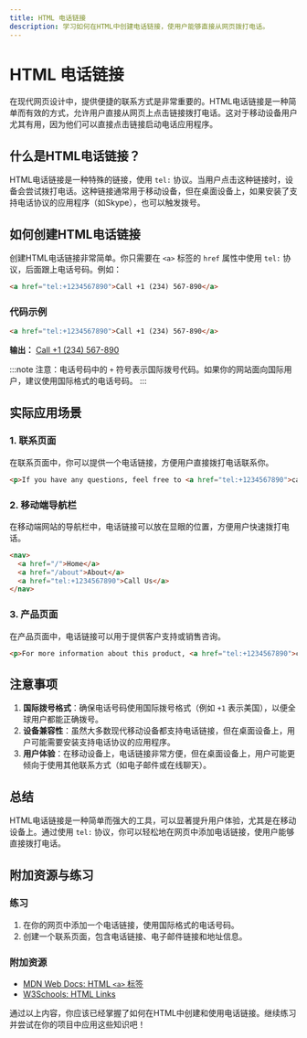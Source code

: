```yaml
---
title: HTML 电话链接
description: 学习如何在HTML中创建电话链接，使用户能够直接从网页拨打电话。
---
```


# HTML 电话链接

在现代网页设计中，提供便捷的联系方式是非常重要的。HTML电话链接是一种简单而有效的方式，允许用户直接从网页上点击链接拨打电话。这对于移动设备用户尤其有用，因为他们可以直接点击链接启动电话应用程序。

## 什么是HTML电话链接？

HTML电话链接是一种特殊的链接，使用 `tel:` 协议。当用户点击这种链接时，设备会尝试拨打电话。这种链接通常用于移动设备，但在桌面设备上，如果安装了支持电话协议的应用程序（如Skype），也可以触发拨号。

## 如何创建HTML电话链接

创建HTML电话链接非常简单。你只需要在 `<a>` 标签的 `href` 属性中使用 `tel:` 协议，后面跟上电话号码。例如：

```html
<a href="tel:+1234567890">Call +1 (234) 567-890</a>
```

### 代码示例

```html
<a href="tel:+1234567890">Call +1 (234) 567-890</a>
```

**输出：**
[Call +1 (234) 567-890](#)

:::note
注意：电话号码中的 `+` 符号表示国际拨号代码。如果你的网站面向国际用户，建议使用国际格式的电话号码。
:::

## 实际应用场景

### 1. 联系页面

在联系页面中，你可以提供一个电话链接，方便用户直接拨打电话联系你。

```html
<p>If you have any questions, feel free to <a href="tel:+1234567890">call us</a>.</p>
```

### 2. 移动端导航栏

在移动端网站的导航栏中，电话链接可以放在显眼的位置，方便用户快速拨打电话。

```html
<nav>
  <a href="/">Home</a>
  <a href="/about">About</a>
  <a href="tel:+1234567890">Call Us</a>
</nav>
```

### 3. 产品页面

在产品页面中，电话链接可以用于提供客户支持或销售咨询。

```html
<p>For more information about this product, <a href="tel:+1234567890">call our sales team</a>.</p>
```

## 注意事项

1. **国际拨号格式**：确保电话号码使用国际拨号格式（例如 `+1` 表示美国），以便全球用户都能正确拨号。
2. **设备兼容性**：虽然大多数现代移动设备都支持电话链接，但在桌面设备上，用户可能需要安装支持电话协议的应用程序。
3. **用户体验**：在移动设备上，电话链接非常方便，但在桌面设备上，用户可能更倾向于使用其他联系方式（如电子邮件或在线聊天）。

## 总结

HTML电话链接是一种简单而强大的工具，可以显著提升用户体验，尤其是在移动设备上。通过使用 `tel:` 协议，你可以轻松地在网页中添加电话链接，使用户能够直接拨打电话。

## 附加资源与练习

### 练习

1. 在你的网页中添加一个电话链接，使用国际格式的电话号码。
2. 创建一个联系页面，包含电话链接、电子邮件链接和地址信息。

### 附加资源

- [MDN Web Docs: HTML `<a>` 标签](https://developer.mozilla.org/en-US/docs/Web/HTML/Element/a)
- [W3Schools: HTML Links](https://www.w3schools.com/html/html_links.asp)

通过以上内容，你应该已经掌握了如何在HTML中创建和使用电话链接。继续练习并尝试在你的项目中应用这些知识吧！